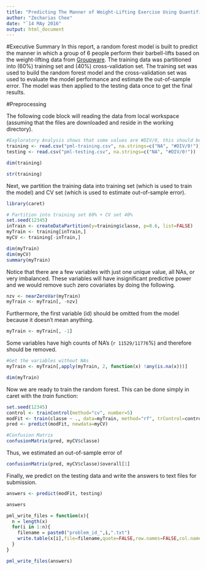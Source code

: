 ```yaml
---
title: "Predicting The Manner of Weight-Lifting Exercise Using Quantified Self Devices"
author: "Zecharias Chee"
date: "`14 MAy 2016"
output: html_document
---
```

  
#Executive Summary
In this report, a random forest model is built to predict the manner in which a group of 6 people perform their barbell-lifts based on the weight-lifting data from [Groupware](http://groupware.les.inf.puc-rio.br/har). The training data was partitioned into (60%) training set and (40%) cross-validation set. The training set was used to build the random forest model and the cross-validation set was used to evaluate the model performance and estimate the out-of-sample error. The model was then applied to the testing data once to get the final results.

#Preprocessing

The following code block will reading the data from local workspace (assuming that the files are downloaded and reside in the working directory).

```r
#Exploratory Analysis shows that some values are #DIV/0, this should be treated as missing values.
training <- read.csv("pml-training.csv", na.strings=c("NA", "#DIV/0!"))
testing <- read.csv("pml-testing.csv", na.strings=c("NA", "#DIV/0!"))

dim(training)

str(training)
```

Next, we partition the training data into training set (which is used to train the model) and CV set (which is used to estimate out-of-sample error).

```r
library(caret)

# Partition into training set 60% + CV set 40%
set.seed(12345)
inTrain <- createDataPartition(y=training$classe, p=0.6, list=FALSE)
myTrain <- training[inTrain,]
myCV <- training[-inTrain,]

dim(myTrain)
dim(myCV)
summary(myTrain)
```

Notice that there are a few variables with just one unique value, all NAs, or very imbalanced. These variables will have insignificant predictive power and we would remove such zero covariates by doing the following.

```r
nzv <- nearZeroVar(myTrain)
myTrain <- myTrain[, -nzv]
```

Furthermore, the first variable (id) should be omitted from the model because it doesn't mean anything.

```r
myTrain <- myTrain[, -1]
```

Some variables have high counts of NA's (`r 11529/11776`%) and therefore should be removed.

```r
#Get the variables without NAs
myTrain <- myTrain[,apply(myTrain, 2, function(x) !any(is.na(x)))]

dim(myTrain)
```

Now we are ready to train the random forest. This can be done simply in caret with the *train* function:
  
  ```r
set.seed(12345)
control <- trainControl(method="cv", number=5)
modFit <- train(classe ~ ., data=myTrain, method="rf", trControl=control)
pred <- predict(modFit, newdata=myCV)

#Confusion Matrix
confusionMatrix(pred, myCV$classe)
```

Thus, we estimated an out-of-sample error of

```r
confusionMatrix(pred, myCV$classe)$overall[1]
```

Finally, we predict on the testing data and write the answers to text files for submission.

```r
answers <- predict(modFit, testing)

answers

pml_write_files = function(x){
  n = length(x)
  for(i in 1:n){
    filename = paste0("problem_id_",i,".txt")
    write.table(x[i],file=filename,quote=FALSE,row.names=FALSE,col.names=FALSE)
  }
}

pml_write_files(answers)
```